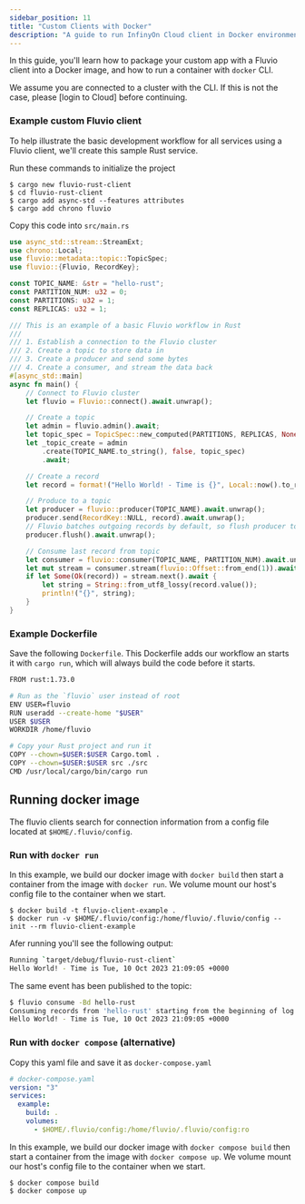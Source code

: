 ```yaml
---
sidebar_position: 11
title: "Custom Clients with Docker"
description: "A guide to run InfinyOn Cloud client in Docker environment"
---
```


In this guide, you'll learn how to package your custom app with a Fluvio client into a Docker image, and how to run a container with `docker` CLI.

We assume you are connected to a cluster with the CLI. If this is not the case, please [login to Cloud] before continuing.

### Example custom Fluvio client

To help illustrate the basic development workflow for all services using a Fluvio client, we'll create this sample Rust service.

Run these commands to initialize the project


```shell
$ cargo new fluvio-rust-client
$ cd fluvio-rust-client
$ cargo add async-std --features attributes
$ cargo add chrono fluvio
```

Copy this code into `src/main.rs`


```rust
use async_std::stream::StreamExt;
use chrono::Local;
use fluvio::metadata::topic::TopicSpec;
use fluvio::{Fluvio, RecordKey};

const TOPIC_NAME: &str = "hello-rust";
const PARTITION_NUM: u32 = 0;
const PARTITIONS: u32 = 1;
const REPLICAS: u32 = 1;

/// This is an example of a basic Fluvio workflow in Rust
///
/// 1. Establish a connection to the Fluvio cluster
/// 2. Create a topic to store data in
/// 3. Create a producer and send some bytes
/// 4. Create a consumer, and stream the data back
#[async_std::main]
async fn main() {
    // Connect to Fluvio cluster
    let fluvio = Fluvio::connect().await.unwrap();

    // Create a topic
    let admin = fluvio.admin().await;
    let topic_spec = TopicSpec::new_computed(PARTITIONS, REPLICAS, None);
    let _topic_create = admin
        .create(TOPIC_NAME.to_string(), false, topic_spec)
        .await;

    // Create a record
    let record = format!("Hello World! - Time is {}", Local::now().to_rfc2822());

    // Produce to a topic
    let producer = fluvio::producer(TOPIC_NAME).await.unwrap();
    producer.send(RecordKey::NULL, record).await.unwrap();
    // Fluvio batches outgoing records by default, so flush producer to ensure all records are sent
    producer.flush().await.unwrap();

    // Consume last record from topic
    let consumer = fluvio::consumer(TOPIC_NAME, PARTITION_NUM).await.unwrap();
    let mut stream = consumer.stream(fluvio::Offset::from_end(1)).await.unwrap();
    if let Some(Ok(record)) = stream.next().await {
        let string = String::from_utf8_lossy(record.value());
        println!("{}", string);
    }
}
```

### Example Dockerfile

Save the following `Dockerfile`. This Dockerfile adds our workflow an starts it with `cargo run`, which will always build the code before it starts.


```bash
FROM rust:1.73.0

# Run as the `fluvio` user instead of root
ENV USER=fluvio
RUN useradd --create-home "$USER"
USER $USER
WORKDIR /home/fluvio

# Copy your Rust project and run it
COPY --chown=$USER:$USER Cargo.toml .
COPY --chown=$USER:$USER src ./src
CMD /usr/local/cargo/bin/cargo run
```

## Running docker image

The fluvio clients search for connection information from a config file located at `$HOME/.fluvio/config`.

### Run with `docker run`

In this example, we build our docker image with `docker build` then start a container from the image with `docker run`. We volume mount our host's config file to the container when we start.


```shell
$ docker build -t fluvio-client-example .
$ docker run -v $HOME/.fluvio/config:/home/fluvio/.fluvio/config --init --rm fluvio-client-example
```

Afer running you'll see the following output:

```bash
Running `target/debug/fluvio-rust-client`
Hello World! - Time is Tue, 10 Oct 2023 21:09:05 +0000
```

The same event has been published to the topic:


```bash
$ fluvio consume -Bd hello-rust
Consuming records from 'hello-rust' starting from the beginning of log
Hello World! - Time is Tue, 10 Oct 2023 21:09:05 +0000
```


### Run with `docker compose` (alternative)

Copy this yaml file and save it as `docker-compose.yaml`


```yaml
# docker-compose.yaml
version: "3"
services:
  example:
    build: .
    volumes:
      - $HOME/.fluvio/config:/home/fluvio/.fluvio/config:ro
```

In this example, we build our docker image with `docker compose build` then start a container from the image with `docker compose up`. We volume mount our host's config file to the container when we start.


```shell
$ docker compose build
$ docker compose up
```
